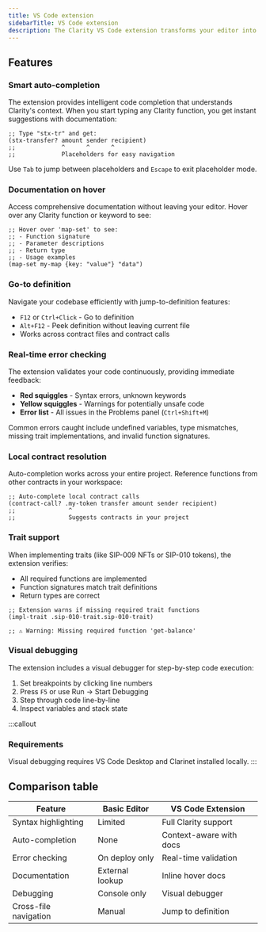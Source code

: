 ```yaml
---
title: VS Code extension
sidebarTitle: VS Code extension
description: The Clarity VS Code extension transforms your editor into a powerful smart contract development environment. You get syntax highlighting, auto-completion, debugging, and real-time error checking.
---
```


## Features

### Smart auto-completion

The extension provides intelligent code completion that understands Clarity's context. When you start typing any Clarity function, you get instant suggestions with documentation:

```clarity
;; Type "stx-tr" and get:
(stx-transfer? amount sender recipient)
;;             ^      ^      ^
;;             Placeholders for easy navigation
```

Use `Tab` to jump between placeholders and `Escape` to exit placeholder mode.

### Documentation on hover

Access comprehensive documentation without leaving your editor. Hover over any Clarity function or keyword to see:

```clarity
;; Hover over 'map-set' to see:
;; - Function signature
;; - Parameter descriptions  
;; - Return type
;; - Usage examples
(map-set my-map {key: "value"} "data")
```

### Go-to definition

Navigate your codebase efficiently with jump-to-definition features:

- `F12` or `Ctrl+Click` - Go to definition
- `Alt+F12` - Peek definition without leaving current file
- Works across contract files and contract calls

### Real-time error checking

The extension validates your code continuously, providing immediate feedback:

- **Red squiggles** - Syntax errors, unknown keywords
- **Yellow squiggles** - Warnings for potentially unsafe code
- **Error list** - All issues in the Problems panel (`Ctrl+Shift+M`)

Common errors caught include undefined variables, type mismatches, missing trait implementations, and invalid function signatures.

### Local contract resolution

Auto-completion works across your entire project. Reference functions from other contracts in your workspace:

```clarity
;; Auto-complete local contract calls
(contract-call? .my-token transfer amount sender recipient)
;;               ^
;;               Suggests contracts in your project
```

### Trait support

When implementing traits (like SIP-009 NFTs or SIP-010 tokens), the extension verifies:

- All required functions are implemented
- Function signatures match trait definitions  
- Return types are correct

```clarity
;; Extension warns if missing required trait functions
(impl-trait .sip-010-trait.sip-010-trait)

;; ⚠️ Warning: Missing required function 'get-balance'
```

### Visual debugging

The extension includes a visual debugger for step-by-step code execution:

1. Set breakpoints by clicking line numbers
2. Press `F5` or use Run → Start Debugging
3. Step through code line-by-line
4. Inspect variables and stack state

:::callout
### Requirements
Visual debugging requires VS Code Desktop and Clarinet installed locally.
:::

## Comparison table

| Feature | Basic Editor | VS Code Extension |
|---------|--------------|-------------------|
| Syntax highlighting | Limited | Full Clarity support |
| Auto-completion | None | Context-aware with docs |
| Error checking | On deploy only | Real-time validation |
| Documentation | External lookup | Inline hover docs |
| Debugging | Console only | Visual debugger |
| Cross-file navigation | Manual | Jump to definition |